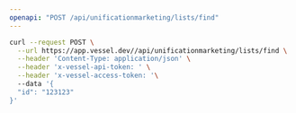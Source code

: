 ```yaml
---
openapi: "POST /api/unificationmarketing/lists/find"
---
```


<RequestExample>

```bash Request
curl --request POST \
  --url https://app.vessel.dev//api/unificationmarketing/lists/find \
  --header 'Content-Type: application/json' \
  --header 'x-vessel-api-token: ' \
  --header 'x-vessel-access-token: '\ 
  --data '{
  "id": "123123"
}'
```

</RequestExample>


      